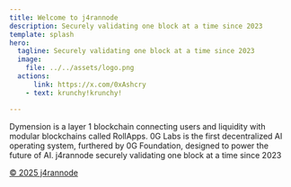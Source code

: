 ```yaml
---
title: Welcome to j4rannode
description: Securely validating one block at a time since 2023
template: splash
hero:
  tagline: Securely validating one block at a time since 2023
  image:
    file: ../../assets/logo.png
  actions:
      link: https://x.com/0xAshcry
    - text: krunchy!krunchy!

---
```


<ProjectGrid title="What we've done">
  <Project
    handle="Dymension"
    cite="https://dymension.xyz/"
  >
    Dymension is a layer 1 blockchain connecting users and liquidity with modular blockchains called RollApps.
  </Project>
  <Project
    handle="0G_Labs"
    cite="https://0g.ai/"
  >
    0G Labs is the first decentralized AI operating system, furthered by 0G Foundation, designed to power the future of AI.
</Project>
</ProjectGrid>

<AboutJaran title="Brought to you by">
j4rannode securely validating one block at a time since 2023

[© 2025 j4rannode](https://astro.build/)

</AboutJaran>
